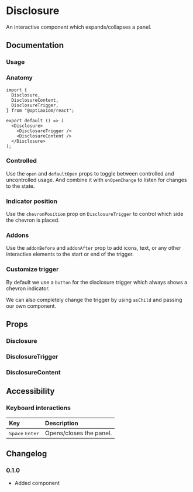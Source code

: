 
# Disclosure

An interactive component which expands/collapses a panel.

<Links component="disclosure" />

## Documentation

### Usage

<Demo component="disclosure/usage" />

### Anatomy

```tsx
import {
  Disclosure,
  DisclosureContent,
  DisclosureTrigger,
} from "@optiaxiom/react";

export default () => (
  <Disclosure>
    <DisclosureTrigger />
    <DisclosureContent />
  </Disclosure>
);
```

### Controlled

Use the `open` and `defaultOpen` props to toggle between controlled and uncontrolled usage. And combine it with `onOpenChange` to listen for changes to the state.

<Demo component="disclosure/controlled-usage" />

### Indicator position

Use the `chevronPosition` prop on `DisclosureTrigger` to control which side the chevron is placed.

<Demo
  meta="/chevronPosition={chevronPosition}/"
  component="disclosure/chevron-position-usage"
/>

### Addons

Use the `addonBefore` and `addonAfter` prop to add icons, text, or any other interactive elements to the start or end of the trigger.

<Demo component="disclosure/addon-usage" />

### Customize trigger

By default we use a `button` for the disclosure trigger which always shows a chevron indicator.

We can also completely change the trigger by using `asChild` and passing our own component.

<Demo component="disclosure/trigger-usage" meta="{12-14}" />

## Props

### Disclosure

<PropsTable component="Disclosure" />

### DisclosureTrigger

<PropsTable component="DisclosureTrigger" />

### DisclosureContent

<PropsTable component="DisclosureContent" />

## Accessibility

### Keyboard interactions

| Key                                                                        | Description             |
| :------------------------------------------------------------------------- | :---------------------- |
| <Flex flexDirection="row" gap="8"><Kbd>Space</Kbd> <Kbd>Enter</Kbd></Flex> | Opens/closes the panel. |

## Changelog

### 0.1.0

- Added component

